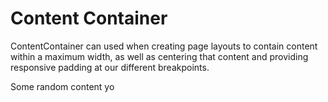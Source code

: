
<Meta title="Layouts/ContentContainer" component={ContentContainer} />

# Content Container

<StoryStatus status="stable" />

ContentContainer can used when creating page layouts to contain content
within a maximum width, as well as centering that content and providing
responsive padding at our different breakpoints.

<Preview>
  <Story name="Content Container">
    <ContentContainer>Some random content yo</ContentContainer>
  </Story>
</Preview>

<Props of={ContentContainer} />
